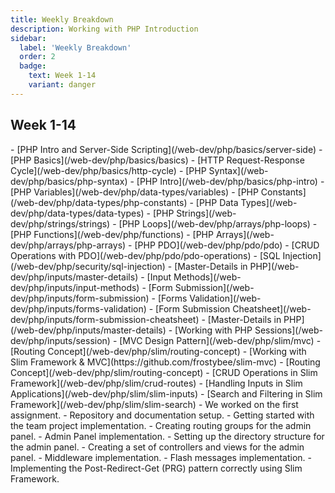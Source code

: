 ```yaml
---
title: Weekly Breakdown
description: Working with PHP Introduction
sidebar:
  label: 'Weekly Breakdown'
  order: 2
  badge: 
    text: Week 1-14
    variant: danger  
---
```



## Week 1-14

<CollapsiblePanel title="Week 1: PHP Basics" defaultOpen={true} defaultExpanded={true}>
  - [PHP Intro and Server-Side Scripting](/web-dev/php/basics/server-side)
  - [PHP Basics](/web-dev/php/basics/basics)
  - [HTTP Request-Response Cycle](/web-dev/php/basics/http-cycle)
  - [PHP Syntax](/web-dev/php/basics/php-syntax)
  - [PHP Intro](/web-dev/php/basics/php-intro)
  - [PHP Variables](/web-dev/php/data-types/variables)
  - [PHP Constants](/web-dev/php/data-types/php-constants)    
  - [PHP Data Types](/web-dev/php/data-types/data-types)
  - [PHP Strings](/web-dev/php/strings/strings)
  - [PHP Loops](/web-dev/php/arrays/php-loops)
  - [PHP Functions](/web-dev/php/functions)
  - [PHP Arrays](/web-dev/php/arrays/php-arrays)
  
</CollapsiblePanel>

<CollapsiblePanel title="Week 2: PHP and MySQL Integration (PDO)">
  - [PHP PDO](/web-dev/php/pdo/pdo)  
  - [CRUD Operations with PDO](/web-dev/php/pdo/pdo-operations)
  - [SQL Injection](/web-dev/php/security/sql-injection)  
  - [Master-Details in PHP](/web-dev/php/inputs/master-details)  
</CollapsiblePanel>

<CollapsiblePanel title="Week 3: Input Methods & Web Forms">
  - [Input Methods](/web-dev/php/inputs/input-methods)
  - [Form Submission](/web-dev/php/inputs/form-submission)
  - [Forms Validation](/web-dev/php/inputs/forms-validation)  
  - [Form Submission Cheatsheet](/web-dev/php/inputs/form-submission-cheatsheet)  
  - [Master-Details in PHP](/web-dev/php/inputs/master-details)  
  - [Working with PHP Sessions](/web-dev/php/inputs/session)   
</CollapsiblePanel>

<CollapsiblePanel title="Week 4: Slim Framework & MVC">
  - [MVC Design Pattern](/web-dev/php/slim/mvc)
  - [Routing Concept](/web-dev/php/slim/routing-concept)  
  - [Working with Slim Framework & MVC](https://github.com/frostybee/slim-mvc)
</CollapsiblePanel>

<CollapsiblePanel title="Week 5: Working with Slim Framework & MVC">  
  - [Routing Concept](/web-dev/php/slim/routing-concept)
  - [CRUD Operations in Slim Framework](/web-dev/php/slim/crud-routes)  
  - [Handling Inputs in Slim Applications](/web-dev/php/slim/slim-inputs)
  - [Search and Filtering in Slim Framework](/web-dev/php/slim/slim-search)
</CollapsiblePanel>

<CollapsiblePanel title="Week 6: Work on Assignment 1">
  - We worked on the first assignment. 
</CollapsiblePanel>

<CollapsiblePanel title="Week 7: Getting Started with the Team Project">
  - Repository and documentation setup. 
  - Getting started with the team project implementation.
</CollapsiblePanel>

<CollapsiblePanel title="Week 8: Implementing an Admin Panel">
  - Creating routing groups for the admin panel.
  - Admin Panel implementation.
  - Setting up the directory structure for the admin panel.
  - Creating a set of controllers and views for the admin panel.
</CollapsiblePanel>

<CollapsiblePanel title="Week 9: Middleware Implementation & Flash Messages">
  - Middleware implementation.
  - Flash messages implementation.
  - Implementing the Post-Redirect-Get (PRG) pattern correctly using Slim Framework.
</CollapsiblePanel>
